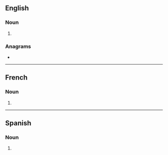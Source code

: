 {{also|Westerns}}
==English==

===Noun===
{{head|en|noun form}}

# {{plural of|western|lang=en}}

===Anagrams===
* {{anagrams|en|a=eenrsstw|enstrews}}

----

==French==

===Noun===
{{head|fr|noun plural form|g=m}}

# {{plural of|western|lang=fr}}

----

==Spanish==

===Noun===
{{head|es|noun form}}

# {{plural of|western|lang=es}}